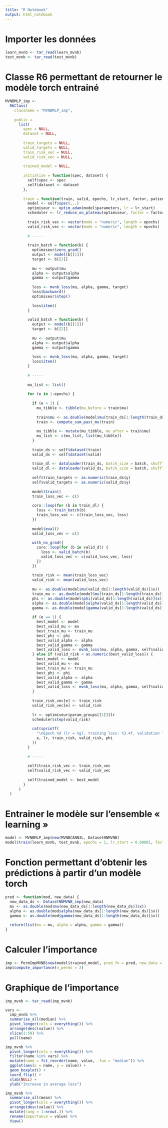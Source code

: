 ```yaml
---
title: "R Notebook"
output: html_notebook
---
```


# Importer les données
```r
learn_mvnb <- tar_read(learn_mvnb)
test_mvnb <- tar_read(test_mvnb)
```

# Classe R6 permettant de retourner le modèle torch entrainé
```r
MVNBMLP_imp <- 
  R6Class(
    classname = "MVNBMLP_imp",
    
    public =
      list(
        spec = NULL,
        dataset = NULL,
        
        train_targets = NULL,
        valid_targets = NULL,
        train_risk_vec = NULL,
        valid_risk_vec = NULL,
        
        trained_model = NULL,
        
        initialize = function(spec, dataset) {
          self$spec <- spec
          self$dataset <- dataset
        },
        
        train = function(train, valid, epochs, lr_start, factor, patience, batch = 256, ...) {
          model <- self$spec(...)
          optimiseur <- optim_adam(model$parameters, lr = lr_start)
          scheduler <- lr_reduce_on_plateau(optimiseur, factor = factor, patience = patience)
          
          train_risk_vec <- vector(mode = "numeric", length = epochs)
          valid_risk_vec <- vector(mode = "numeric", length = epochs)
          
          # -----
          
          train_batch = function(b) {
            optimiseur$zero_grad()
            output <- model(b[[1]])
            target <- b[[2]]
            
            mu <- output$mu
            alpha <- output$alpha
            gamma <- output$gamma
            
            loss <- mvnb_loss(mu, alpha, gamma, target)
            loss$backward()
            optimiseur$step()
            
            loss$item()
          }
          
          valid_batch = function(b) {
            output <- model(b[[1]])
            target <- b[[2]]
            
            mu <- output$mu
            alpha <- output$alpha
            gamma <- output$gamma
            
            loss <- mvnb_loss(mu, alpha, gamma, target)
            loss$item()
          }
          
          # -----
          
          mu_list <- list()
          
          for (e in 1:epochs) {
            
            if (e > 1) {
              mu_tibble <- tibble(mu_before = train$mu)
              
              train$mu <- as.double(model$mu(train_ds[1:length(train_ds)]$x))
              train <- compute_sum_past_mu(train)
              
              mu_tibble <- mutate(mu_tibble, mu_after = train$mu)
              mu_list <- c(mu_list, list(mu_tibble))
            }
            
            train_ds <- self$dataset(train)
            valid_ds <- self$dataset(valid)
            
            train_dl <- dataloader(train_ds, batch_size = batch, shuffle = F)
            valid_dl <- dataloader(valid_ds, batch_size = batch, shuffle = F)
            
            self$train_targets <- as.numeric(train_ds$y)
            self$valid_targets <- as.numeric(valid_ds$y)
            
            model$train()
            train_loss_vec <- c()
            
            coro::loop(for (b in train_dl) {
              loss <- train_batch(b)
              train_loss_vec <- c(train_loss_vec, loss)
            })
            
            model$eval()
            valid_loss_vec <- c()
            
            with_no_grad({
              coro::loop(for (b in valid_dl) {
                loss <- valid_batch(b)
                valid_loss_vec <- c(valid_loss_vec, loss)
              })
            })
            
            train_risk <- mean(train_loss_vec)
            valid_risk <- mean(valid_loss_vec)
            
            mu <- as.double(model$mu(valid_ds[1:length(valid_ds)]$x))
            train_mu <- as.double(model$mu(train_ds[1:length(train_ds)]$x))
            phi <- as.double(model$phi(valid_ds[1:length(valid_ds)]$x))
            alpha <- as.double(model$alpha(valid_ds[1:length(valid_ds)]$x))
            gamma <- as.double(model$gamma(valid_ds[1:length(valid_ds)]$x))
            
            if (e == 1) {
              best_model <- model
              best_valid_mu <- mu
              best_train_mu <- train_mu
              best_phi <- phi
              best_valid_alpha <- alpha
              best_valid_gamma <- gamma
              best_valid_loss <- mvnb_loss(mu, alpha, gamma, self$valid_targets)
            } else if (valid_risk < as.numeric(best_valid_loss)) {
              best_model <- model
              best_valid_mu <- mu
              best_train_mu <- train_mu
              best_phi <- phi
              best_valid_alpha <- alpha
              best_valid_gamma <- gamma
              best_valid_loss <- mvnb_loss(mu, alpha, gamma, self$valid_targets)
            }
            
            train_risk_vec[e] <- train_risk
            valid_risk_vec[e] <- valid_risk
            
            lr <- optimiseur$param_groups[[1]]$lr
            scheduler$step(valid_risk)
            
            cat(sprintf(
              "\nEpoch %d (lr = %g), training loss: %3.4f, validation loss: %3.4f, phi: %3.4f",
              e, lr, train_risk, valid_risk, phi
            ))
          }
          
          # -----
          
          self$train_risk_vec <- train_risk_vec
          self$valid_risk_vec <- valid_risk_vec
          
          self$trained_model <- best_model
        }
      )
  )
```

# Entrainer le modèle sur l'ensemble « learning »
```r
model <- MVNBMLP_imp$new(MVNBCANN3L, DatasetNNMVNB)
model$train(learn_mvnb, test_mvnb, epochs = 1, lr_start = 0.00001, factor = 0.3, patience = 2, batch = 256, p = 0.4, n_1L = 128, n_2L = 64, n_3L = 32)
```

# Fonction permettant d'obtenir les prédictions à partir d'un modèle torch
```r
pred <- function(mod, new_data) {
  new_data_ds <- DatasetNNMVNB_imp(new_data)
  mu <- as.double(mod$mu(new_data_ds[1:length(new_data_ds)]$x))
  alpha <- as.double(mod$alpha(new_data_ds[1:length(new_data_ds)]$x))
  gamma <- as.double(mod$gamma(new_data_ds[1:length(new_data_ds)]$x))
  
  return(list(mu = mu, alpha = alpha, gamma = gamma))
}
```

# Calculer l'importance
```r
imp <- PermImpMVNB$new(model$trained_model, pred_fn = pred, new_data = test_mvnb)
imp$compute_importance(n_perms = 2)
```

# Graphique de l'importance
```r
imp_mvnb <- tar_read(imp_mvnb)

vars <- 
  imp_mvnb %>% 
  summarise_all(median) %>% 
  pivot_longer(cols = everything()) %>% 
  arrange(desc(value)) %>% 
  slice(1:50) %>%
  pull(name)

imp_mvnb %>% 
  pivot_longer(cols = everything()) %>% 
  filter(name %in% vars) %>% 
  mutate(name = fct_reorder(name, value, .fun = "median")) %>%
  ggplot(aes(x = name, y = value)) +
  geom_boxplot() +
  coord_flip() +
  xlab(NULL) +
  ylab("Increase in average loss")
```

```r
imp_mvnb %>% 
  summarise_all(mean) %>% 
  pivot_longer(cols = everything()) %>% 
  arrange(desc(value)) %>% 
  mutate(rang = 1:nrow(.)) %>% 
  rename(importance = value) %>% 
  View()
```

